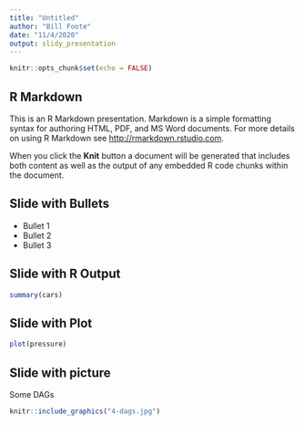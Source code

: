 ---
title: "Untitled"
author: "Bill Foote"
date: "11/4/2020"
output: slidy_presentation
---

```{r setup, include=FALSE}
knitr::opts_chunk$set(echo = FALSE)
```

## R Markdown

This is an R Markdown presentation. Markdown is a simple formatting syntax for authoring HTML, PDF, and MS Word documents. For more details on using R Markdown see <http://rmarkdown.rstudio.com>.

When you click the **Knit** button a document will be generated that includes both content as well as the output of any embedded R code chunks within the document.

## Slide with Bullets

- Bullet 1
- Bullet 2
- Bullet 3

## Slide with R Output

```{r cars, echo = TRUE}
summary(cars)
```

## Slide with Plot

```{r pressure, fig.width=5, fig.height=4, fig.align='center'}
plot(pressure)
```

## Slide with picture

Some DAGs

```{r picture, fig.width=5, fig.height=4, fig.align='center'}
knitr::include_graphics("4-dags.jpg")
```
